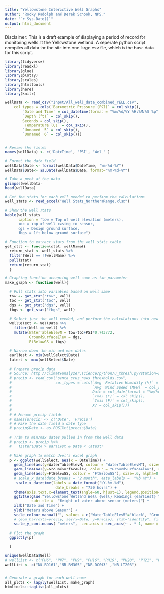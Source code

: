 ```yaml
---
title: "Yellowstone Interactive Well Graphs"
author: "Rocky Rudolph and Derek Schook, NPS."
date: "`r Sys.Date()`"
output: html_document
---
```

Disclaimer: This is a draft example of displaying a period of record for monitoring wells at the Yellowstone wetland.  A seperate python script compiles all data for the site into one large csv file, which is the base data for this script. 

```r
library(tidyverse)
library(readxl)
library(glue)
library(plotly)
library(scales)
library(htmltools)
library(here)
library(knitr)

wellData <- read_csv("Input/All_well_data_combined_YELL.csv", 
    col_types = cols(`Barometric Pressure (PSI)` = col_skip(), 
        `Date and Time` = col_datetime(format = "%m/%d/%Y %H:%M:%S %p"), 
        `Depth (ft)` = col_skip(), 
        Seconds = col_skip(), 
        `Temperature (C)` = col_skip(), 
        `Unnamed: 5` = col_skip(), 
        `Unnamed: 6` = col_skip()))


# Rename the fields
names(wellData) <- c('DateTime', 'PSI', 'Well' )

# Format the date field 
wellData$Date <- format(wellData$DateTime, "%m-%d-%Y")
wellData$Date<- as.Date(wellData$Date, format="%m-%d-%Y")

# Take a peek at the data
glimpse(wellData)
head(wellData)

# Get the stats for each well needed to perform the calculations
well_stats <- read_excel("Well Stats_NorthernRange.xlsx")

# Show the well stats
kable(well_stats, 
      caption = "tow = Top of well elevation (meters),
      toc = Top of well casing to sensor,
      dgs = Design ground surface,
      fbgs = 1ft below ground surface")

# Function to extract stats from the well stats table
get_stat <- function(stat, wellName){
  return_stat <- well_stats %>% 
  filter(Well == !!wellName) %>% 
  pull(stat)
  return(return_stat)
  }

# Graphing function accepting well name as the parameter 
make_graph <- function(well){

  # Pull stats into variables based on well name
  tow <- get_stat("tow", well)
  toc <- get_stat("toc", well)
  dgs <- get_stat("dgs", well)
  fbgs <- get_stat("fbgs", well)
  
  # Select just the well needed, and perform the calculations into new fields
  wellSelect <- wellData %>% 
    filter(Well == well) %>% 
    mutate(WaterTableElevM = tow-toc+PSI*0.703772,
           GroundSurfaceElev = dgs,
           FtBelowGS = fbgs)
  
  # Narrow down the min and max dates
  earliest <- min(wellSelect$Date)
  latest <- max(wellSelect$Date)
  
  # Prepare precip data
  # Source: http://climateanalyzer.science/python/u_thresh.py?station=santa_cruz_raws&year1=2011&year2=2019&title=Santa%20Cruz%20Island%20automated%20station&lowerthresh=daily&upperthresh=70&station_type=RAWS
  # precip <- read_csv("santa_cruz_raws_thresholds.csv", 
  #                    col_types = cols(`Avg. Relative Humidity (%)` = col_skip(), 
  #                                     `Avg. Wind Speed (MPH)` = col_skip(), 
  #                                     Date = col_date(format = "%m/%d/%Y"), 
  #                                     `Tmax (F)` = col_skip(), 
  #                                     `Tmin (F)` = col_skip(),
  #                                     X7 = col_skip()))
  # 
  # # Rename precip fields
  # names(precip) <- c('Date', 'Precip')
  # # Make the date field a date type
  # precip$Date <- as.POSIXct(precip$Date)
  
  # Trim to min/max dates pulled in from the well data
  # precip <- precip %>% 
  #   filter(Date > earliest & Date < latest)
  
  # Make graph to match Joel's excel graph
  p <- ggplot(wellSelect, aes(x = DateTime)) +
    geom_line(aes(y=WaterTableElevM, colour = "WaterTableElevM"), size=.5, alpha=0.6) +
    geom_line(aes(y=GroundSurfaceElev, colour = "GroundSurfaceElev"), size=.6, alpha=0.6, ) +
    geom_line(aes(y=FtBelowGS, colour = "FtBelowGS"), size=.6, alpha=0.6, linetype = "longdash") +
    # scale_x_date(date_breaks = "2 month", date_labels =  "%b %Y") +
     scale_x_datetime(labels = date_format("%Y-%m-%d"),
                       date_breaks = "730 hours") +
    theme(axis.text.x=element_text(angle=60, hjust=1), legend.position="bottom") +
    ggtitle(glue("Yellowstone Wetland Well {well} Readings {earliest} to {latest}"),
            subtitle =  "Height of water above sensor (meters)") + 
    xlab("Date and Time") +
    ylab("Meters above Sensor") + 
    scale_colour_manual("", values = c("WaterTableElevM"="black", "GroundSurfaceElev"="darkgreen",  "FtBelowGS"="blue"))  +
    # geom_bar(data=precip, aes(x=Date, y=Precip), stat="identity", fill="tan1", colour="sienna3") +
    scale_y_continuous( "meters",  sec.axis = sec_axis(~ . * 1, name = "inches"))
  
  # Plot the graph
  ggplotly(p)

  }
 
unique(wellData$Well)
# wellList <- c("PH6", "PH7", "PH9", "PH16", "PH19", "PH20", "PH21", "PH22", "PH23")
wellList <- c("NR-BD161","NR-BM305" ,"NR-DC003" ,"NR-LT203")


# Generate a graph for each well name
all_plots <- lapply(wellList, make_graph)
htmltools::tagList(all_plots)

```



